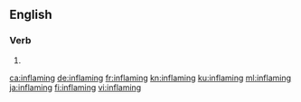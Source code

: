 ==English==

===Verb===
{{head|en|present participle}}

# {{present participle of|inflame|lang=en|nocat=1}}

[[ca:inflaming]]
[[de:inflaming]]
[[fr:inflaming]]
[[kn:inflaming]]
[[ku:inflaming]]
[[ml:inflaming]]
[[ja:inflaming]]
[[fi:inflaming]]
[[vi:inflaming]]